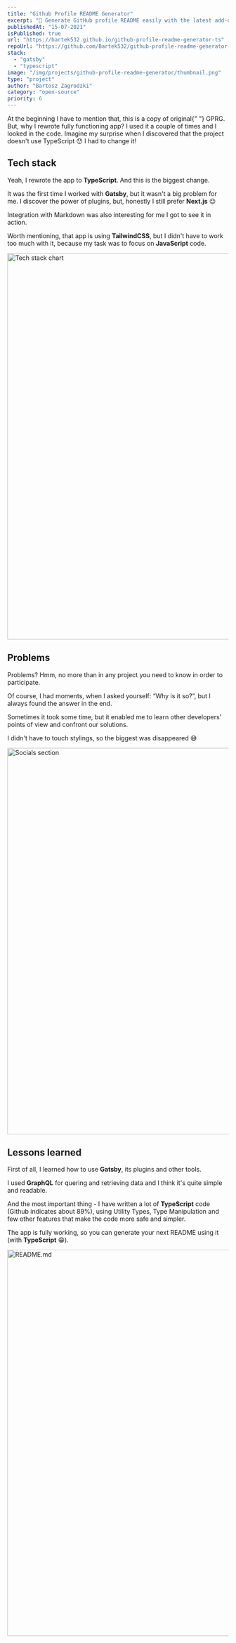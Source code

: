```yaml
---
title: "Github Profile README Generator"
excerpt: "🚀 Generate GitHub profile README easily with the latest add-ons like visitors count, GitHub stats, etc using minimal UI."
publishedAt: "15-07-2021"
isPublished: true
url: "https://bartek532.github.io/github-profile-readme-generator-ts"
repoUrl: "https://github.com/Bartek532/github-profile-readme-generator-ts"
stack:
  - "gatsby"
  - "typescript"
image: "/img/projects/github-profile-readme-generator/thumbnail.png"
type: "project"
author: "Bartosz Zagrodzki"
category: "open-source"
priority: 6
---
```


<div id="introduction">
  At the beginning I have to mention that, this is a copy of original{" "}
  <Link href="https://github.com/rahuldkjain/github-profile-readme-generator">GPRG</Link>. But, why I rewrote fully
  functioning app? I used it a couple of times and I looked in the code. Imagine my surprise when I discovered that the
  project doesn't use TypeScript 😯 I had to change it!
</div>

## Tech stack

Yeah, I rewrote the app to **TypeScript**. And this is the biggest change.

It was the first time I worked with **Gatsby**, but it wasn't a big problem for me. I discover the power of plugins, but, honestly I still prefer **Next.js** 😉

Integration with Markdown was also interesting for me I got to see it in action.

Worth mentioning, that app is using **TailwindCSS**, but I didn't have to work too much with it, because my task was to focus on **JavaScript** code.

<Image src="/img/projects/github-profile-readme-generator/stack.png" alt="Tech stack chart" width="1200" height="880" />

## Problems

Problems? Hmm, no more than in any project you need to know in order to participate.

Of course, I had moments, when I asked yourself: “Why is it so?”, but I always found the answer in the end.

Sometimes it took some time, but it enabled me to learn other developers' points of view and confront our solutions.

I didn't have to touch stylings, so the biggest was disappeared 😅

<Image
  src="/img/projects/github-profile-readme-generator/socials.png"
  alt="Socials section"
  width="1200"
  height="880"
/>

## Lessons learned

First of all, I learned how to use **Gatsby**, its plugins and other tools.

I used **GraphQL** for quering and retrieving data and I think it's quite simple and readable.

And the most important thing - I have written a lot of **TypeScript** code (Github indicates about 89%), using Utility Types, Type Manipulation and few other features that make the code more safe and simpler.

The app is fully working, so you can generate your next README using it (with **TypeScript** 😁).

<Image src="/img/projects/github-profile-readme-generator/readme.png" alt="README.md" width="1200" height="880" />
